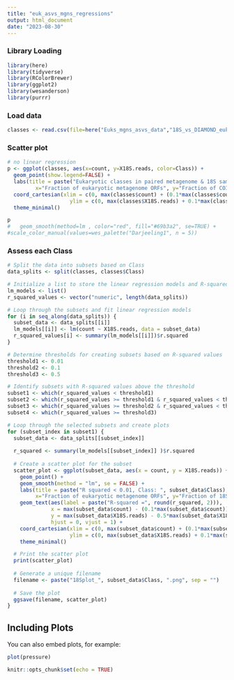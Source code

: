```yaml
---
title: "euk_asvs_mgns_regressions"
output: html_document
date: "2023-08-30"
---
```


### Library Loading
```r
library(here)
library(tidyverse)
library(RColorBrewer)
library(ggplot2)
library(wesanderson)
library(purrr)
```

### Load  data
```r
classes <- read.csv(file=here("Euks_mgns_asvs_data","18S_vs_DIAMOND_euk_Classes.csv"))
```

### Scatter plot
```r
# no linear regression
p <- ggplot(classes, aes(x=count, y=X18S.reads, color=Class)) +
  geom_point(show.legend=FALSE) +
  labs(title = paste("Eukaryotic classes in paired metagenome & 18S samples"),
         x="Fraction of eukaryotic metagenome ORFs", y="Fraction of COI reads") +
  coord_cartesian(xlim = c(0, max(classes$count) + (0.1*max(classes$count))),
                    ylim = c(0, max(classes$X18S.reads) + 0.1*max(classes$X18S.reads))) +
  theme_minimal() 

p
#   geom_smooth(method=lm , color="red", fill="#69b3a2", se=TRUE) +
#scale_color_manual(values=wes_palette("Darjeeling1", n = 5))
```

### Assess each Class

```r
# Split the data into subsets based on Class
data_splits <- split(classes, classes$Class)

# Initialize a list to store the linear regression models and R-squared values
lm_models <- list()
r_squared_values <- vector("numeric", length(data_splits))

# Loop through the subsets and fit linear regression models
for (i in seq_along(data_splits)) {
  subset_data <- data_splits[[i]]
  lm_models[[i]] <- lm(count ~ X18S.reads, data = subset_data)
  r_squared_values[i] <- summary(lm_models[[i]])$r.squared
}

# Determine thresholds for creating subsets based on R-squared values
threshold1 <- 0.01
threshold2 <- 0.1
threshold3 <- 0.5

# Identify subsets with R-squared values above the threshold
subset1 <- which(r_squared_values < threshold1)
subset2 <- which(r_squared_values >= threshold1 & r_squared_values < threshold2)
subset3 <- which(r_squared_values >= threshold2 & r_squared_values < threshold3)
subset4 <- which(r_squared_values >= threshold3)
```


```r
# Loop through the selected subsets and create plots
for (subset_index in subset1) {
  subset_data <- data_splits[[subset_index]]
  
  r_squared <- summary(lm_models[[subset_index]] )$r.squared
  
  # Create a scatter plot for the subset
  scatter_plot <- ggplot(subset_data, aes(x = count, y = X18S.reads)) +
    geom_point() +
    geom_smooth(method = "lm", se = FALSE) +
    labs(title = paste("R squared < 0.01, Class: ", subset_data$Class),
         x="Fraction of eukaryotic metagenome ORFs", y="Fraction of 18S reads") +
    geom_text(aes(label = paste("R-squared =", round(r_squared, 2))),
              x = max(subset_data$count) - (0.1*max(subset_data$count)), 
              y = max(subset_data$X18S.reads) - 0.5*max(subset_data$X18S.reads), 
              hjust = 0, vjust = 1) +
    coord_cartesian(xlim = c(0, max(subset_data$count) + (0.1*max(subset_data$count))),
                    ylim = c(0, max(subset_data$X18S.reads) + 0.1*max(subset_data$X18S.reads))) +
    theme_minimal()

  # Print the scatter plot
  print(scatter_plot)
  
  # Generate a unique filename
  filename <- paste("18Splot_", subset_data$Class, ".png", sep = "")
  
  # Save the plot
  ggsave(filename, scatter_plot)
}
```

## Including Plots

You can also embed plots, for example:

```r
plot(pressure)
```

```r
knitr::opts_chunk$set(echo = TRUE)
```

